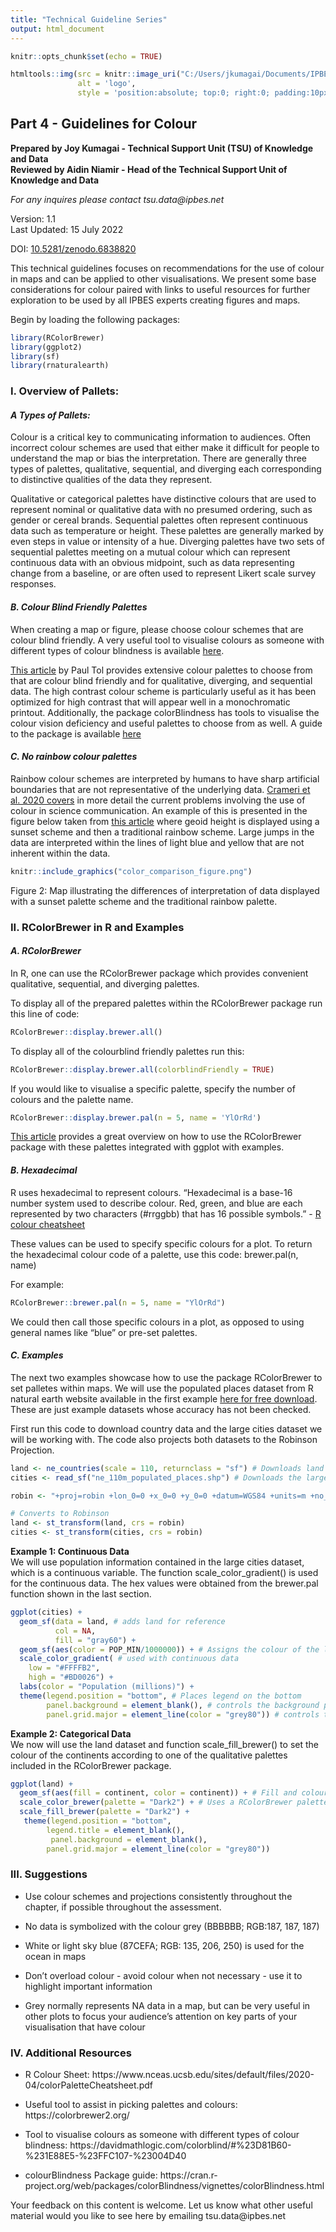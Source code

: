 ---
title: "Technical Guideline Series"
output: html_document
---

```{r setup, include=FALSE}
knitr::opts_chunk$set(echo = TRUE)
```

```{r, echo=FALSE}
htmltools::img(src = knitr::image_uri("C:/Users/jkumagai/Documents/IPBES/R/Geoinformatics/Technical Guidelines Series/CartographicGuidelines/logo2.png"), 
               alt = 'logo', 
               style = 'position:absolute; top:0; right:0; padding:10px; width: 600px; height: 135px;') 
```

## Part 4 - Guidelines for Colour
**Prepared by Joy Kumagai - Technical Support Unit (TSU) of Knowledge and Data**  
**Reviewed by Aidin Niamir - Head of the Technical Support Unit of Knowledge and Data**

*For any inquires please contact tsu.data@ipbes.net*  

Version: 1.1  
Last Updated: 15 July 2022

DOI: [10.5281/zenodo.6838820](https://doi.org/10.5281/zenodo.6838820)     

This technical guidelines focuses on recommendations for the use of colour in maps and can be applied to other visualisations. We present some base considerations for colour paired with links to useful resources for further exploration to be used by all IPBES experts creating figures and maps.

Begin by loading the following packages:

```{r message = FALSE, warning=FALSE}
library(RColorBrewer)
library(ggplot2)
library(sf)
library(rnaturalearth)
```

### I. Overview of Pallets: 

#### *A Types of Pallets:* 

Colour is a critical key to communicating information to audiences. Often incorrect colour schemes are used that either make it difficult for people to understand the map or bias the interpretation. There are generally three types of palettes, qualitative, sequential, and diverging each corresponding to distinctive qualities of the data they represent.
  
Qualitative or categorical palettes have distinctive colours that are used to represent nominal or qualitative data with no presumed ordering, such as gender or cereal brands. Sequential palettes often represent continuous data such as temperature or height. These palettes are generally marked by even steps in value or intensity of a hue. Diverging palettes have two sets of sequential palettes meeting on a mutual colour which can represent continuous data with an obvious midpoint, such as data representing change from a baseline, or are often used to represent Likert scale survey responses.

#### *B. Colour Blind Friendly Palettes* 

When creating a map or figure, please choose colour schemes that are colour blind friendly. A very useful tool to visualise colours as someone with different types of colour blindness is available  [here](https://davidmathlogic.com/colorblind/#%23D81B60-%231E88E5-%23FFC107-%23004D40){target="_blank"}.  

[This article](https://personal.sron.nl/~pault/){target="_blank"} by Paul Tol provides extensive colour palettes to choose from that are colour blind friendly and for qualitative, diverging, and sequential data. The high contrast colour scheme is particularly useful as it has been optimized for high contrast that will appear well in a monochromatic printout. Additionally, the package colorBlindness has tools to visualise the colour vision deficiency and useful palettes to choose from as well. A guide to the package is available [here](https://cran.r-project.org/web/packages/colorBlindness/vignettes/colorBlindness.html){target="_blank"} 
 
#### *C. No rainbow colour palettes*  

Rainbow colour schemes are interpreted by humans to have sharp artificial boundaries that are not representative of the underlying data. [Crameri et al. 2020 covers](https://doi.org/10.1038/s41467-020-19160-7){target="_blank"} in more detail the current problems involving the use of colour in science communication. An example of this is presented in the figure below taken from [this article](https://personal.sron.nl/~pault/#){target="_blank"} where geoid height is displayed using a sunset scheme and then a traditional rainbow scheme. Large jumps in the data are interpreted within the lines of light blue and yellow that are not inherent within the data.

```{r echo = FALSE, out.width = "60%", fig.align = 'center'}
knitr::include_graphics("color_comparison_figure.png")
```  
  
Figure 2: Map illustrating the differences of interpretation of data displayed with a sunset palette scheme and the traditional rainbow palette.
  
 
### II. RColorBrewer in R and Examples

#### *A. RColorBrewer* 

In R, one can use the RColorBrewer package which provides convenient qualitative, sequential, and diverging palettes. 

To display all of the prepared palettes within the RColorBrewer package run this line of code: 
```{r, fig.height = 8, fig.align = 'center'}
RColorBrewer::display.brewer.all()
```
  
To display all of the colourblind friendly palettes run this:
```{r, fig.height = 7, fig.align = 'center'}
RColorBrewer::display.brewer.all(colorblindFriendly = TRUE)
```  

If you would like to visualise a specific palette, specify the number of colours and the palette name.   
```{r, fig.align = 'center'}
RColorBrewer::display.brewer.pal(n = 5, name = 'YlOrRd')
```

[This article](https://www.datanovia.com/en/blog/the-a-z-of-rcolorbrewer-palette/ ){target="_blank"} provides a great overview on how to use the RColorBrewer package with these palettes integrated with ggplot with examples. 


#### *B. Hexadecimal* 

R uses hexadecimal to represent colours. “Hexadecimal is a base-16 number system used to describe colour. Red, green, and blue are each represented by two characters (#rrggbb) that has 16 possible symbols.” - [R colour cheatsheet](https://www.nceas.ucsb.edu/sites/default/files/2020-04/colorPaletteCheatsheet.pdf){target="_blank"}

These values can be used to specify specific colours for a plot. To return the hexadecimal colour code of a palette, use this code: brewer.pal(n, name)

For example: 
```{r}
RColorBrewer::brewer.pal(n = 5, name = "YlOrRd")
```
We could then call those specific colours in a plot, as opposed to using general names like “blue” or pre-set palettes. 
  
  
#### *C. Examples* 

The next two examples showcase how to use the package RColorBrewer to set palletes within maps. We will use the populated places dataset from R natural earth website available in the first example [here for free download](https://www.naturalearthdata.com/downloads/110m-cultural-vectors/110m-populated-places/){target="_blank"}. These are just example datasets whose accuracy has not been checked.  
  
First run this code to download country data and the large cities dataset we will be working with. The code also projects both datasets to the Robinson Projection. 
```{r}
land <- ne_countries(scale = 110, returnclass = "sf") # Downloads land polygons 
cities <- read_sf("ne_110m_populated_places.shp") # Downloads the large cities points dataset

robin <- "+proj=robin +lon_0=0 +x_0=0 +y_0=0 +datum=WGS84 +units=m +no_defs"# Defines Projection 

# Converts to Robinson
land <- st_transform(land, crs = robin)
cities <- st_transform(cities, crs = robin)
```
  
**Example 1: Continuous Data**  
We will use population information contained in the large cities dataset, which is a continuous variable. The function scale_color_gradient() is used for the continuous data. The hex values were obtained from the brewer.pal function shown in the last section. 

```{r}
ggplot(cities) +
  geom_sf(data = land, # adds land for reference
          col = NA,
          fill = "gray60") +
  geom_sf(aes(color = POP_MIN/1000000)) + # Assigns the colour of the large cities to their minimum population size
  scale_color_gradient( # used with continuous data
    low = "#FFFFB2", 
    high = "#BD0026") +
  labs(color = "Population (millions)") +
  theme(legend.position = "bottom", # Places legend on the bottom 
        panel.background = element_blank(), # controls the background panel colour 
        panel.grid.major = element_line(color = "grey80")) # controls the grid line colour 
```
   
**Example 2: Categorical Data**  
We now will use the land dataset and function scale_fill_brewer() to set the colour of the continents according to one of the qualitative palettes included in the RColorBrewer package.

```{r}
ggplot(land) +
  geom_sf(aes(fill = continent, color = continent)) + # Fill and colour are the same to effective remove borders
  scale_color_brewer(palette = "Dark2") + # Uses a RColorBrewer palette
  scale_fill_brewer(palette = "Dark2") +
   theme(legend.position = "bottom", 
        legend.title = element_blank(),
         panel.background = element_blank(), 
        panel.grid.major = element_line(color = "grey80")) 
```
   

### III. Suggestions
* Use colour schemes and projections consistently throughout the chapter, if possible throughout the assessment.

* No data is symbolized with the colour grey (BBBBBB; RGB:187, 187, 187)

* White or light sky blue (87CEFA; RGB: 135, 206, 250) is used for the ocean in maps

* Don’t overload colour - avoid colour when not necessary - use it to highlight important information

* Grey normally represents NA data in a map, but can be very useful in other plots to focus your audience’s attention on key parts of your visualisation that have colour 

### IV. Additional Resources  
* R Colour Sheet: https://www.nceas.ucsb.edu/sites/default/files/2020-04/colorPaletteCheatsheet.pdf

* Useful tool to assist in picking palettes and colours: https://colorbrewer2.org/ 

* Tool to visualise colours as someone with different types of colour blindness: https://davidmathlogic.com/colorblind/#%23D81B60-%231E88E5-%23FFC107-%23004D40 

* colourBlindness Package guide: https://cran.r-project.org/web/packages/colorBlindness/vignettes/colorBlindness.html 

Your feedback on this content is welcome. Let us know what other useful material would you like to see here by emailing tsu.data@ipbes.net

